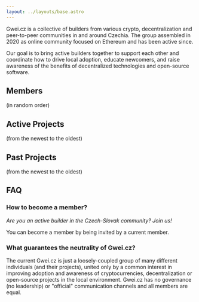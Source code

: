 ```yaml
---
layout: ../layouts/base.astro
---
```


Gwei.cz is a collective of builders from various crypto, decentralization and peer-to-peer communities in and around Czechia. The group assembled in 2020 as online community focused on Ethereum and has been active since.

Our goal is to bring active builders together to support each other and coordinate how to drive local adoption, educate newcomers, and raise awareness of the benefits of decentralized technologies and open-source software.

## Members

(in random order)


<MemberList />

## Active Projects

(from the newest to the oldest)


<ProjectList />

## Past Projects

(from the newest to the oldest)

<ProjectList past="true" />

## FAQ

### How to become a member?

*Are you an active builder in the Czech-Slovak community? Join us!*

You can become a member by being invited by a current member.

### What guarantees the neutrality of Gwei.cz?

The current Gwei.cz is just a loosely-coupled group of many different individuals (and their projects), united only by a common interest in improving adoption and awareness of cryptocurrencies, decentralization or open-source projects in the local environment. Gwei.cz has no governance (no leadership) or "official" communication channels and all members are equal.